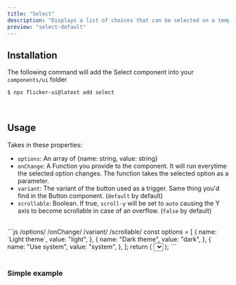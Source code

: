 ```yaml
---
title: "Select"
description: "Displays a list of choices that can be selected on a temporary surface"
preview: "select-default"
---
```



## Installation

The following command will add the Select component into your `components/ui` folder

```bash
$ npx flicker-ui@latest add select
```

<br />

## Usage

Takes in these properties:
- `options`: An array of \{name: string, value: string\}
- `onChange`: A Function you provide to the component. It will run everytime the selected option changes.
 The function takes the selected option as a parameter.
- `variant`: The variant of the button used as a trigger. Same thing you'd find in the Button component. (`default` by default)
- `scrollable`: Boolean. If true, `scroll-y` will be set to `auto` causing the Y axis to become scrollable in case of an overflow. (`false` by default)

<br/>
```js /options/ /onChange/ /variant/ /scrollable/
  const options = [
    {
      name: `Light theme`,
      value: "light",
    },
    {
      name: "Dark theme",
      value: "dark",
    },
    {
      name: "Use system",
      value: "system",
    },
  ];
  return (
    <Select
      options={options}
      variant="ghost"
      onChange={(option) => {
        setTheme(option.value);
      }}
      {/* Not required  */}
      scrollable={false}>
      Theme
    </Select>
  );
```

<br />
<br />

### Simple example
<PreviewBox component="select-default"/>